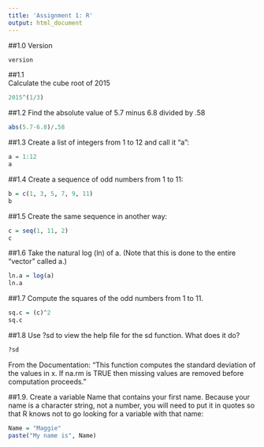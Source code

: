 ```yaml
---
title: 'Assignment 1: R'
output: html_document
---
```

##1.0 Version
```r
version
```

##1.1  
Calculate the cube root of 2015
```r
2015^(1/3)
```

##1.2 
Find the absolute value of 5.7 minus 6.8 divided by .58
```r
abs(5.7-6.8)/.58
```
##1.3 
Create a list of integers from 1 to 12 and call it “a”:
```r
a = 1:12
a
```
##1.4 
Create a sequence of odd numbers from 1 to 11:
```r
b = c(1, 3, 5, 7, 9, 11)
b
```
##1.5 
Create the same sequence in another way:
```r
c = seq(1, 11, 2)
c
```
##1.6 
Take the natural log (ln) of a. (Note that this is done to the entire “vector” called a.)
```r
ln.a = log(a)
ln.a
```
##1.7 
Compute the squares of the odd numbers from 1 to 11.
```r
sq.c = (c)^2
sq.c
```
##1.8 
Use ?sd to view the help file for the sd function.  What does it do?
```r
?sd
```
From the Documentation:
  "This function computes the standard deviation of the values in x. If na.rm is TRUE then missing values are removed before computation proceeds."
  
##1.9. 
Create a variable Name that contains your first name.  Because your name is a character string, not a number, you will need to put it in quotes so that R knows not to go looking for a variable with that name:
```r
Name = "Maggie"
paste("My name is", Name)
```

